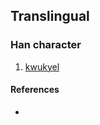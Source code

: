 {{character info/new}}
==Translingual==

===Han character===
{{Han char|rn=33|rad=士|as=02|sn=5|four=|canj=GSL}}

# [[kwukyel]]

====References====
* {{Han ref|kx=0243.011|dkj=05641|dj=0363.151|hdz=10417.121|uh=58ED|ud=22765}}